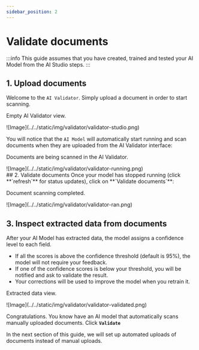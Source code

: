 ```yaml
---
sidebar_position: 2
---
```


# Validate documents
:::info
This guide assumes that you have created, trained and tested your AI Model from the AI Studio steps.
:::

## 1. Upload documents 
Welcome to the `AI Validator`. Simply upload a document in order to start scanning.
<div class="image-backdrop utils-mb-10">
<p class="image-backdrop-caption text-sm">Empty AI Validator view.</p>
![Image](../../static/img/validator/validator-studio.png)
</div>

 You will notice that the `AI Model` will automatically start running and scan documents when they are uploaded from the AI Validator interface:

<div class="image-backdrop utils-mb-10">
<p class="image-backdrop-caption text-sm">Documents are being scanned in the AI Validator.</p>
![Image](../../static/img/validator/validator-running.png)
</div>
## 2. Validate documents 
Once your model has stopped running (click  <span className="utils-admonition-success">**`refresh`**</span> for status updates), click on <span className="utils-admonition-success">**`Validate documents`**</span>:

<div class="image-backdrop utils-mb-10">
<p class="image-backdrop-caption text-sm">Document scanning completed.</p>
![Image](../../static/img/validator/validator-ran.png)
</div>

## 3. Inspect extracted data from documents
After your AI Model has extracted data, the model assigns a confidence level to each field.

- If all the scores is above the confidence threshold (default is 95%), the model will not require your feedback.
- If one of the confidence scores is below your threshold, you will be notified and ask to validate the result. 
- Your corrections will be used to improve the model when you retrain it. 
<div class="image-backdrop utils-mb-10">
<p class="image-backdrop-caption text-sm">Extracted data view.</p>
![Image](../../static/img/validator/validator-validated.png)
</div>

Congratulations. You know have an AI model that automatically scans manually uploaded documents. Click <span className="utils-admonition-success">**`Validate`**</span> 

In the next section of this guide, we will set up automated uploads of documents instead of manual uploads. 